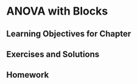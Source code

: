 # ANOVA with Blocks {#ch.rcbd}

## Learning Objectives for Chapter



## Exercises and Solutions

## Homework
